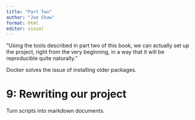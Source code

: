 ```yaml
---
title: "Part Two"
author: "Joe Shaw"
format: html
editor: visual
---
```


"Using the tools described in part two of this book, we can actually set up the project, right from the very beginning, in a way that it will be reproducible quite naturally. "

Docker solves the issue of installing older packages.

# 9: Rewriting our project

Turn scripts into markdown documents.






